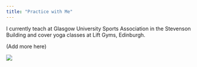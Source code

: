 ```yaml
---
title: "Practice with Me"
---
```


I currently teach at Glasgow University Sports Association in the Stevenson Building and cover yoga classes at Lift Gyms, Edinburgh.

(Add more here)


![](assets/about.jpg)